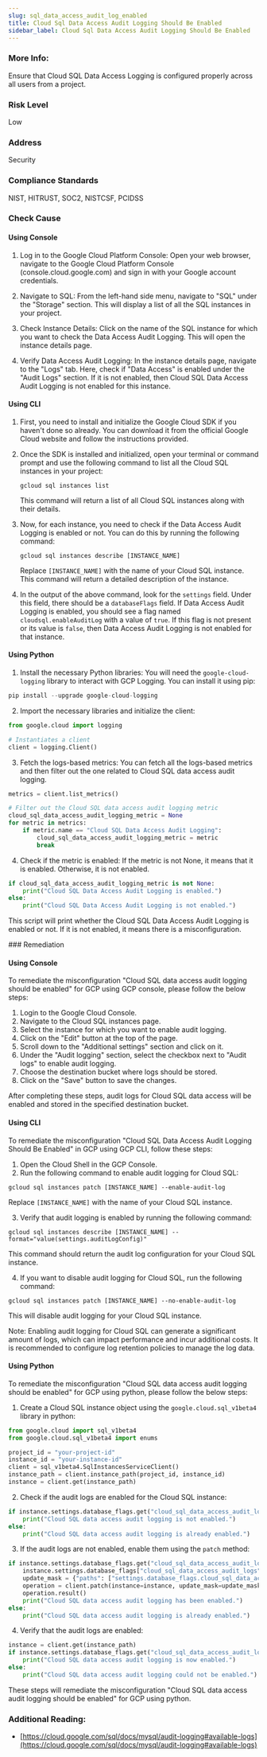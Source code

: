 ```yaml
---
slug: sql_data_access_audit_log_enabled
title: Cloud Sql Data Access Audit Logging Should Be Enabled
sidebar_label: Cloud Sql Data Access Audit Logging Should Be Enabled
---
```


### More Info:

Ensure that Cloud SQL Data Access Logging is configured properly across all users from a project.

### Risk Level

Low

### Address

Security

### Compliance Standards

NIST, HITRUST, SOC2, NISTCSF, PCIDSS



<Tabs><Tab title='Cause'>
### Check Cause

#### Using Console

1. Log in to the Google Cloud Platform Console: Open your web browser, navigate to the Google Cloud Platform Console (console.cloud.google.com) and sign in with your Google account credentials.

2. Navigate to SQL: From the left-hand side menu, navigate to "SQL" under the "Storage" section. This will display a list of all the SQL instances in your project.

3. Check Instance Details: Click on the name of the SQL instance for which you want to check the Data Access Audit Logging. This will open the instance details page.

4. Verify Data Access Audit Logging: In the instance details page, navigate to the "Logs" tab. Here, check if "Data Access" is enabled under the "Audit Logs" section. If it is not enabled, then Cloud SQL Data Access Audit Logging is not enabled for this instance.

#### Using CLI

1. First, you need to install and initialize the Google Cloud SDK if you haven't done so already. You can download it from the official Google Cloud website and follow the instructions provided.

2. Once the SDK is installed and initialized, open your terminal or command prompt and use the following command to list all the Cloud SQL instances in your project:

   ```
   gcloud sql instances list
   ```
   This command will return a list of all Cloud SQL instances along with their details.

3. Now, for each instance, you need to check if the Data Access Audit Logging is enabled or not. You can do this by running the following command:

   ```
   gcloud sql instances describe [INSTANCE_NAME]
   ```
   Replace `[INSTANCE_NAME]` with the name of your Cloud SQL instance. This command will return a detailed description of the instance.

4. In the output of the above command, look for the `settings` field. Under this field, there should be a `databaseFlags` field. If Data Access Audit Logging is enabled, you should see a flag named `cloudsql.enableAuditLog` with a value of `true`. If this flag is not present or its value is `false`, then Data Access Audit Logging is not enabled for that instance.

#### Using Python

1. Install the necessary Python libraries: You will need the `google-cloud-logging` library to interact with GCP Logging. You can install it using pip:

```python
pip install --upgrade google-cloud-logging
```

2. Import the necessary libraries and initialize the client:

```python
from google.cloud import logging

# Instantiates a client
client = logging.Client()
```

3. Fetch the logs-based metrics: You can fetch all the logs-based metrics and then filter out the one related to Cloud SQL data access audit logging.

```python
metrics = client.list_metrics()

# Filter out the Cloud SQL data access audit logging metric
cloud_sql_data_access_audit_logging_metric = None
for metric in metrics:
    if metric.name == "Cloud SQL Data Access Audit Logging":
        cloud_sql_data_access_audit_logging_metric = metric
        break
```

4. Check if the metric is enabled: If the metric is not None, it means that it is enabled. Otherwise, it is not enabled.

```python
if cloud_sql_data_access_audit_logging_metric is not None:
    print("Cloud SQL Data Access Audit Logging is enabled.")
else:
    print("Cloud SQL Data Access Audit Logging is not enabled.")
```

This script will print whether the Cloud SQL Data Access Audit Logging is enabled or not. If it is not enabled, it means there is a misconfiguration.

</Tab>


<Tab title='Remediation'>
### Remediation

#### Using Console

To remediate the misconfiguration "Cloud SQL data access audit logging should be enabled" for GCP using GCP console, please follow the below steps:

1. Login to the Google Cloud Console.
2. Navigate to the Cloud SQL instances page.
3. Select the instance for which you want to enable audit logging.
4. Click on the "Edit" button at the top of the page.
5. Scroll down to the "Additional settings" section and click on it.
6. Under the "Audit logging" section, select the checkbox next to "Audit logs" to enable audit logging.
7. Choose the destination bucket where logs should be stored.
8. Click on the "Save" button to save the changes.

After completing these steps, audit logs for Cloud SQL data access will be enabled and stored in the specified destination bucket.

#### Using CLI

To remediate the misconfiguration "Cloud SQL Data Access Audit Logging Should Be Enabled" in GCP using GCP CLI, follow these steps:

1. Open the Cloud Shell in the GCP Console.
2. Run the following command to enable audit logging for Cloud SQL:

```
gcloud sql instances patch [INSTANCE_NAME] --enable-audit-log
```

Replace `[INSTANCE_NAME]` with the name of your Cloud SQL instance.

3. Verify that audit logging is enabled by running the following command:

```
gcloud sql instances describe [INSTANCE_NAME] --format="value(settings.auditLogConfig)"
```

This command should return the audit log configuration for your Cloud SQL instance.

4. If you want to disable audit logging for Cloud SQL, run the following command:

```
gcloud sql instances patch [INSTANCE_NAME] --no-enable-audit-log
```

This will disable audit logging for your Cloud SQL instance.

Note: Enabling audit logging for Cloud SQL can generate a significant amount of logs, which can impact performance and incur additional costs. It is recommended to configure log retention policies to manage the log data.

#### Using Python

To remediate the misconfiguration "Cloud SQL data access audit logging should be enabled" for GCP using python, please follow the below steps:

1. Create a Cloud SQL instance object using the `google.cloud.sql_v1beta4` library in python:

```python
from google.cloud import sql_v1beta4
from google.cloud.sql_v1beta4 import enums

project_id = "your-project-id"
instance_id = "your-instance-id"
client = sql_v1beta4.SqlInstancesServiceClient()
instance_path = client.instance_path(project_id, instance_id)
instance = client.get(instance_path)
```

2. Check if the audit logs are enabled for the Cloud SQL instance:

```python
if instance.settings.database_flags.get("cloud_sql_data_access_audit_logs") == "OFF":
    print("Cloud SQL data access audit logging is not enabled.")
else:
    print("Cloud SQL data access audit logging is already enabled.")
```

3. If the audit logs are not enabled, enable them using the `patch` method:

```python
if instance.settings.database_flags.get("cloud_sql_data_access_audit_logs") == "OFF":
    instance.settings.database_flags["cloud_sql_data_access_audit_logs"] = "ON"
    update_mask = {"paths": ["settings.database_flags.cloud_sql_data_access_audit_logs"]}
    operation = client.patch(instance=instance, update_mask=update_mask, instance=instance)
    operation.result()
    print("Cloud SQL data access audit logging has been enabled.")
else:
    print("Cloud SQL data access audit logging is already enabled.")
```

4. Verify that the audit logs are enabled:

```python
instance = client.get(instance_path)
if instance.settings.database_flags.get("cloud_sql_data_access_audit_logs") == "ON":
    print("Cloud SQL data access audit logging is now enabled.")
else:
    print("Cloud SQL data access audit logging could not be enabled.")
```

These steps will remediate the misconfiguration "Cloud SQL data access audit logging should be enabled" for GCP using python.


### Additional Reading:

- [https://cloud.google.com/sql/docs/mysql/audit-logging#available-logs](https://cloud.google.com/sql/docs/mysql/audit-logging#available-logs) 


</Tab>
</Tabs>